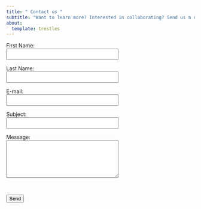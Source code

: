 ```yaml
---
title: " Contact us "
subtitle: "Want to learn more? Interested in collaborating? Send us a note!"
about:
  template: trestles
---
```

</center>
  <form action="https://formsubmit.co/krupek.1@osu.edu" method="POST">
    <label for="name">First Name:</label><br>
    <input type="text" id="first_name" name="first_name" required style="width: 300px; height: 30px;">
    
    <label for="name">Last Name:</label><br>
    <input type="text" id="last_name" name="last_name" required style="width: 300px; height: 30px;"><br>
    
    <label for="email">E-mail:</label><br>
    <input type="email" id="email" name="email" required style="width: 300px; height: 30px;"><br>
    
    <label for="name">Subject:</label><br>
    <input type="text" id="subject" name="subject" required style="width: 300px; height: 30px;"><br>
    
    <label for="message">Message:</label><br>
    <textarea id="message" name="message" rows="4" required style="width: 300px; height: 100px;"></textarea><br>
    
   <button type="submit" class="btn btn-primary">Send</button>
  </form>
</center>
